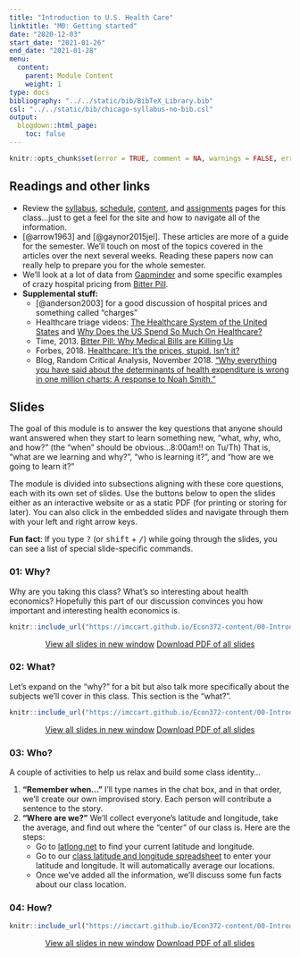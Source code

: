 ```yaml
---
title: "Introduction to U.S. Health Care"
linktitle: "M0: Getting started"
date: "2020-12-03"
start_date: "2021-01-26"
end_date: "2021-01-28"
menu:
  content:
    parent: Module Content
    weight: 1
type: docs
bibliography: "../../static/bib/BibTeX_Library.bib"
csl: "../../static/bib/chicago-syllabus-no-bib.csl"
output:
  blogdown::html_page:
    toc: false
---
```


```r
knitr::opts_chunk$set(error = TRUE, comment = NA, warnings = FALSE, errors = FALSE, messages = FALSE, tidy = FALSE, echo = FALSE)
```

## Readings and other links

- Review the [syllabus](/syllabus/), [schedule](/schedule/), [content](/content/), and [assignments](/assignment/) pages for this class...just to get a feel for the site and how to navigate all of the information.
- <i class="fas fa-book"></i> [@arrow1963] and [@gaynor2015jel]. These articles are more of a guide for the semester. We'll touch on most of the topics covered in the articles over the next several weeks. Reading these papers now can really help to prepare you for the whole semester.
- <i class="fas fa-external-link-square-alt"></i> We'll look at a lot of data from [Gapminder](https://www.gapminder.org/) and some specific examples of crazy hospital pricing from [Bitter Pill](https://www.youtube.com/watch?v=I4yIlbh0CwE).
- **Supplemental stuff:**
    - [@anderson2003] for a good discussion of hospital prices and something called "charges"
    - Healthcare triage videos: [The Healthcare System of the United States](https://www.youtube.com/watch?v=yN-MkRcOJjY) and [Why Does the US Spend So Much On Healthcare?](https://www.youtube.com/watch?v=tFtAohYPSFc)
    - Time, 2013. [Bitter Pill: Why Medical Bills are Killing Us](https://time.com/198/bitter-pill-why-medical-bills-are-killing-us/)
    - Forbes, 2018. [Healthcare: It's the prices, stupid. Isn't it?](https://www.forbes.com/sites/elliekincaid/2018/03/13/healthcare-its-the-prices-stupid-isnt-it/#52a5fda3198a)
    - Blog, Random Critical Analysis, November 2018. ["Why everything you have said about the determinants of health expenditure is wrong in one million charts: A response to Noah Smith."](https://randomcriticalanalysis.com/2018/11/19/why-everything-you-know-about-healthcare-is-wrong-in-one-million-charts-a-response-to-noah-smith/)



## Slides

The goal of this module is to answer the key questions that anyone should want answered when they start to learn something new, "what, why, who, and how?" (the "when" should be obvious...8:00am!! on Tu/Th) That is, "what are we learning and why?", "who is learning it?", and "how are we going to learn it?" 

The module is divided into subsections aligning with these core questions, each with its own set of slides. Use the buttons below to open the slides either as an interactive website or as a static PDF (for printing or storing for later). You can also click in the embedded slides and navigate through them with your left and right arrow keys.

:::fyi
**Fun fact**: If you type <kbd>?</kbd> (or <kbd>shift</kbd> + <kbd>/</kbd>) while going through the slides, you can see a list of special slide-specific commands.
:::

### 01: Why? 

Why are you taking this class? What's so interesting about health economics? Hopefully this part of our discussion convinces you how important and interesting health economics is. 

<center>

```r
knitr::include_url("https://imccart.github.io/Econ372-content/00-Introduction/00-intro1.html")
```


<p><a class="btn btn-primary btn-lg" target="_blank" href="https://imccart.github.io/Econ372-content/00-Introduction/00-intro1.html"><i class="fas fa-external-link-alt"></i> View all slides in new window</a> <a class="btn btn-primary btn-lg" target="_blank" href="https://imccart.github.io/Econ372-content/00-Introduction/00-intro1.pdf" role="button"><i class="far fa-file-pdf"></i> Download PDF of all slides</a></p>

</center>


### 02: What? 

Let's expand on the "why?" for a bit but also talk more specifically about the subjects we'll cover in this class. This section is the "what?".

<center>

```r
knitr::include_url("https://imccart.github.io/Econ372-content/00-Introduction/00-intro2.html")
```


<p><a class="btn btn-primary btn-lg" target="_blank" href="https://imccart.github.io/Econ372-content/00-Introduction/00-intro2.html"><i class="fas fa-external-link-alt"></i> View all slides in new window</a> <a class="btn btn-primary btn-lg" target="_blank" href="https://imccart.github.io/Econ372-content/00-Introduction/00-intro2.pdf" role="button"><i class="far fa-file-pdf"></i> Download PDF of all slides</a></p>

</center>


### 03: Who? 

A couple of activities to help us relax and build some class identity...

1. **"Remember when..."** I'll type names in the chat box, and in that order, we'll create our own improvised story. Each person will contribute a sentence to the story. 
2. **"Where are we?"** We'll collect everyone's latitude and longitude, take the average, and find out where the "center" of our class is. Here are the steps:
    - Go to [latlong.net](latlong.net) to find your current latitude and longitude.
    - Go to our [class latitude and longitude spreadsheet](https://docs.google.com/spreadsheets/d/1qfdFm21lc7ouVliD66Je3jse9XkmqbpkM0C68oEGoXo/edit?usp=sharing) to enter your latitude and longitude. It will automatically average our locations.
    - Once we've added all the information, we'll discuss some fun facts about our class location.


### 04: How?

<center>

```r
knitr::include_url("https://imccart.github.io/Econ372-content/00-Introduction/00-intro4.html")
```


<p><a class="btn btn-primary btn-lg" target="_blank" href="https://imccart.github.io/Econ372-content/00-Introduction/00-intro4.html"><i class="fas fa-external-link-alt"></i> View all slides in new window</a> <a class="btn btn-primary btn-lg" target="_blank" href="https://imccart.github.io/Econ372-content/00-Introduction/00-intro4.pdf" role="button"><i class="far fa-file-pdf"></i> Download PDF of all slides</a></p>

</center>

